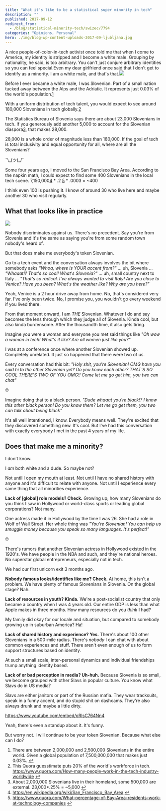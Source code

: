 ```yaml
---
title: "What it's like to be a statistical super minority in tech"
description: ""
published: 2017-09-12
redirect_from:
  - /blog/statistical-minority-tech/swizec/7794
categories: "Opinions, Personal"
hero: ./img/blog-wp-content-uploads-2017-09-ljubljana.jpg
---
```


A nice people-of-color-in-tech activist once told me that when I come to America, my identity is stripped and I become a white male. Grouping by nationality, he said, is too arbitrary. You can't just conjure arbitrary identities so you can feel special.Even my dear girlfriend once said that I don't get to identify as a minority. I am a white male, and that's that.![](./img/blog-wp-content-uploads-2017-09-ljubljana.jpg)

Before I ever became a white male, I was Slovenian. Part of a small nation tucked away between the Alps and the Adriatic. It represents just 0.03% of the world's population.[1](#fn1)

With a uniform distribution of tech talent, you would expect to see around 180,000 Slovenians in tech globally.[2](#fn2)

The Statistics Bureau of Slovenia says there are about 23,000 Slovenians in tech. If you generously add another 5,000 to account for the Slovenian diaspora[3](#fn3), that makes 28,000.

28,000 is a whole order of magnitude less than 180,000. If the goal of tech is total inclusivity and equal opportunity for all, where are all the Slovenians?

¯\\\_(ツ)\_/¯

Some four years ago, I moved to the San Francisco Bay Area. According to the napkin math, I could expect to find some 400 Slovenians in the local tech scene. 7,150,000[4](#fn4) \* .2 [5](#fn5) \* .0003 = ~400

I think even 100 is pushing it. I know of around 30 who live here and maybe another 30 who visit regularly.

## What that looks like in practice

![](./img/blog-wp-content-uploads-2017-09-not-all-slovenians.jpg)

Nobody discriminates against us. There's no precedent. Say you're from Slovenia and it's the same as saying you're from some random town nobody's heard of.

But that does make me everybody's token Slovenian.

Go to a tech event and the conversation always involves the bit where somebody asks _"Whoa, where is YOUR accent from?"_ … uh, Slovenia … _"Whaaat!? That's so cool! What's Slovenia?"_ … uh, small country next to Italy … _"That's so radical. I’ve always wanted to visit Italy! Are you close to Venice? Have you been? What's the weather like? Why are you here?"_

Yeah, Venice is a 2 hour drive away from home. No, that's considered very far. I've only been twice. No, I promise you, you wouldn't go every weekend if you lived there.

From that moment onward, I am _THE_ Slovenian. Whatever I do and say becomes the lens through which they judge all of Slovenia. Kinda cool, but also kinda burdensome. After the thousandth time, it also gets tiring.

Imagine you were a woman and everyone you met said things like _"Oh wow a woman in tech! What's it like? Are all women just like you?"_

I was at a conference once where another Slovenian showed up. Completely unrelated. It just so happened that there were two of us.

Every conversation had this bit: _"Holy shit, you're Slovenian! OMG have you said hi to the other Slovenian yet? Do you know each other? THAT'S SO COOL THERE'S TWO OF YOU OMG!! Come let me go get him, you two can chat"_

🙄

Imagine doing that to a black person. _"Dude whaaat you're black!? I know this other black person! Do you know them? Let me go get them, you two can talk about being black"_

It's all well intentioned, I know. Everybody means well. They're excited that they discovered something new. It's cool. But I've had this conversation with exactly everybody I met in the past 4 years of my life.

## Does that make me a minority?

I don't know.

I _am_ both white and a dude. So maybe not?

Not until I open my mouth at least. Not until I have no shared history with anyone and it's difficult to relate with anyone. Not until I experience every same thing that all minorities experience.

**Lack of \[global] role models? Check.** Growing up, how many Slovenians do you think I saw in Hollywood or world-class sports or leading global corporations? Not many.

One actress made it in Hollywood by the time I was 26. She had a role in Wolf of Wall Street. Her whole thing was _"You're Slovenian! You can help us smuggle money because you speak so many languages. It's perfect!"_

🙄

There's rumors that another Slovenian actress in Hollywood existed in the 1920's. We have people in the NBA and such, and they're national heroes. No superstar global entrepreneurs, especially not in tech.

We had our first unicorn exit 3 months ago.

**Nobody famous looks/identifies like me? Check.** At home, this isn't a problem. We have plenty of famous Slovenians in Slovenia. On the global stage? Nah.

**Lack of resources in youth? Kinda.** We're a post-socialist country that only became a country when I was 4 years old. Our entire GDP is less than what Apple makes in three months. How many resources do you _think_ I had?

My family did okay for our locale and situation, but compared to somebody growing up in suburban America? Ha!

**Lack of shared history and experience? Yes.** There's about 100 other Slovenians in a 500-mile radius. There's _nobody_ I can chat with about common experiences and stuff. There aren't even enough of us to form support structures based on identity.

At such a small scale, inter-personal dynamics and individual friendships trump anything identity based.

**Lack of or bad perception in media? Uh-huh.** Because Slovenia is so small, we become grouped with other Slavs in popular culture. You know what Slavs do in US media?

Slavs are either janitors or part of the Russian mafia. They wear tracksuits, speak in a funny accent, and do stupid shit on dashcams. They're also always drunk and maybe a little dirty.

https://www.youtube.com/embed/oRIsC764Nn4

Yeah, there's even a standup about it. It's funny.

But worry not. I will continue to be your token Slovenian. Because what else can I do?

1.  There are between 2,000,000 and 2,500,000 Slovenians in the entire world. Given a global population of 7,500,000,000 that makes just 0.03%. [↩](#ffn1)
2.  This Quora guesstimate puts 20% of the world's workforce in tech. <https://www.quora.com/How-many-people-work-in-the-tech-industry-worldwide> [↩](#ffn2)
3.  About 2,000,000 Slovenians live in their homeland, some 500,000 are external. 23,000\*.25% = ~5,000 [↩](#ffn3)
4.  <https://en.wikipedia.org/wiki/San_Francisco_Bay_Area> [↩](#ffn4)
5.  <https://www.quora.com/What-percentage-of-Bay-Area-residents-work-at-technology-companies> [↩](#ffn5)

